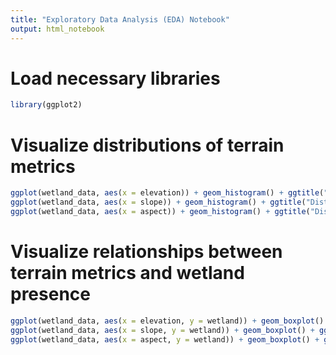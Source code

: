 ```yaml
---
title: "Exploratory Data Analysis (EDA) Notebook"
output: html_notebook
---
```


# Load necessary libraries
```r
library(ggplot2)
```

# Visualize distributions of terrain metrics
```r
ggplot(wetland_data, aes(x = elevation)) + geom_histogram() + ggtitle("Distribution of Elevation")
ggplot(wetland_data, aes(x = slope)) + geom_histogram() + ggtitle("Distribution of Slope")
ggplot(wetland_data, aes(x = aspect)) + geom_histogram() + ggtitle("Distribution of Aspect")
```

# Visualize relationships between terrain metrics and wetland presence
```r
ggplot(wetland_data, aes(x = elevation, y = wetland)) + geom_boxplot() + ggtitle("Elevation vs Wetland Presence")
ggplot(wetland_data, aes(x = slope, y = wetland)) + geom_boxplot() + ggtitle("Slope vs Wetland Presence")
ggplot(wetland_data, aes(x = aspect, y = wetland)) + geom_boxplot() + ggtitle("Aspect vs Wetland Presence")
```
